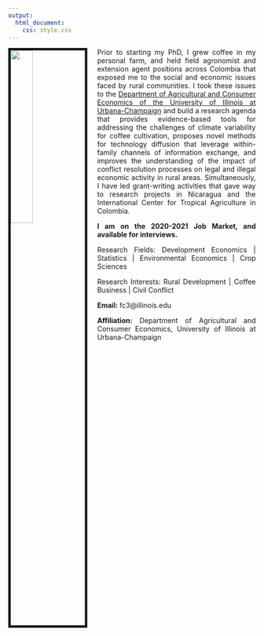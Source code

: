 ```yaml
---
output:
  html_document:
    css: style.css
---
```


<link rel="stylesheet" href="styles.css" type="text/css">

<img src="C:/Users/fc3/Box/JMarket/f-ceballos-s/f-ceballos-s.github.io/JMc_pic.jpg" style="width:30%; border:5px solid; margin-right: 20px" align="left">

<style>
body {
text-align: justify}
</style>

Prior to starting my PhD, I grew coffee in my personal farm, and held field agronomist and extension agent positions across Colombia that exposed me to the social and economic issues faced by rural communities. I took these issues to the [Department of Agricultural and Consumer Economics of the University of Illinois at Urbana-Champaign](https://ace.illinois.edu/) and build a research agenda that provides evidence-based tools for addressing the challenges of climate variability for coffee cultivation, proposes novel methods for technology diffusion that leverage within-family channels of information exchange, and improves the understanding of the impact of conflict resolution processes on legal and illegal economic activity in rural areas. Simultaneously, I have led grant-writing activities that gave way to research projects in Nicaragua and the International Center for Tropical Agriculture in Colombia. 

**I am on the 2020-2021 Job Market, and available for interviews.**

Research Fields: Development Economics | Statistics | Environmental Economics | Crop Sciences

Research Interests: Rural Development | Coffee Business | Civil Conflict

**Email:** fc3@illinois.edu   

**Affiliation:** Department of Agricultural and Consumer Economics, University of Illinois at Urbana-Champaign
